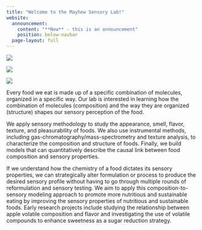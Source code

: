 ```yaml
---
title: "Welcome to the Mayhew Sensory Lab!"
website:
  announcement: 
    content: "**New** - this is an announcement" 
    position: below-navbar
  page-layout: full
---
```


::: {.grid}

::: {.g-col-12 .g-col-md-6}



![](img/RainbowTestingBooths.jpg)



![](img/BlueberriesbyPassthrough.jpg)



![](img/ScienceFair2023.jpg)
:::

::: {.g-col-12 .g-col-md-6}



Every food we eat is made up of a specific combination of molecules, organized in a specific way. Our lab is interested in learning how the combination of molecules (composition) and the way they are organized (structure) shapes our sensory perception of the food.

We apply sensory methodology to study the appearance, smell, flavor, texture, and pleasurability of foods. We also use instrumental methods, including gas-chromatography/mass-spectrometry and texture analysis, to characterize the composition and structure of foods. Finally, we build models that can quantitatively describe the causal link between food composition and sensory properties.

If we understand how the chemistry of a food dictates its sensory properties, we can strategically alter formulation or process to produce the desired sensory profile without having to go through multiple rounds of reformulation and sensory testing. We aim to apply this composition-to-sensory modeling approach to promote more nutritious and sustainable eating by improving the sensory properties of nutritious and sustainable foods. Early research projects include studying the relationship between apple volatile composition and flavor and investigating the use of volatile compounds to enhance sweetness as a sugar reduction strategy.
:::

:::

